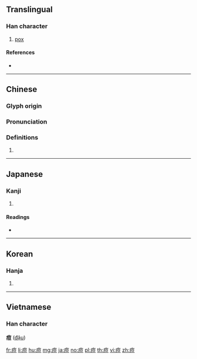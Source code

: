 {{character info/new}}
==Translingual==

===Han character===
{{Han char|rn=104|rad=疒|as=07|sn=12|four=00118|canj=KMRT|ids=⿸疒豆}}

# [[pox]]

====References====
* {{Han ref|kx=0773.180|dkj=22185|dj=1183.330|hdz=42674.030|uh=75D8|ud=30168|bh=B56B|bd=46443}}

----

==Chinese==
{{zh-forms}}

===Glyph origin===
{{Han etym}}

===Pronunciation===
{{zh-pron
|m=dòu
|c=dau6
|h=pfs=
|md=
|mn=
|w=
|mc=y
|oc=y
|cat=
}}

===Definitions===
{{zh-hanzi}}

# {{rfdef|lang=zh}}

----

==Japanese==

===Kanji===
{{ja-kanji|grade=c|rs=疒07}}

# {{defn|lang=ja|sort=疒07}}

====Readings====
* {{ja-readings|kanon=[[とう]] (tō)|kun=[[もがさ]] (mogasa)|goon=[[ず]] (zu)}}

----

==Korean==

===Hanja===
{{ko-hanja|hangeul=두|eumhun=|rv=du|mr=tu|y=twu}}

# {{defn|lang=ko|sort=疒07}}

----

==Vietnamese==

===Han character===
'''痘''' ([[đậu]])

[[fr:痘]]
[[li:痘]]
[[hu:痘]]
[[mg:痘]]
[[ja:痘]]
[[no:痘]]
[[pl:痘]]
[[th:痘]]
[[vi:痘]]
[[zh:痘]]